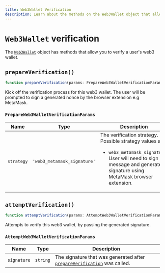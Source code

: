 ```yaml
---
title: Web3Wallet Verification
description: Learn about the methods on the Web3Wallet object that allow you to verify a user's web3 wallet.
---
```


# `Web3Wallet` verification

The [`Web3Wallet`](/docs/references/javascript/web3-wallet/web3-wallet) object has methods that allow you to verify a user's web3 wallet.

## `prepareVerification()`

```typescript
function prepareVerification(params: PrepareWeb3WalletVerificationParams): Promise<Web3Wallet>;
```

Kick off the verification process for this web3 wallet. The user will be prompted to sign a generated nonce by the browser extension e.g MetaMask.


### `PrepareWeb3WalletVerificationParams`

| Name | Type | Description |
| --- | --- | --- |
| `strategy` | `'web3_metamask_signature'` | The verification strategy.<br/>Possible strategy values are:<br/><ul><li>`web3_metamask_signature`: User will need to sign a message and generate a signature using MetaMask browser extension.</li></ul> |

## `attemptVerification()`

```typescript
function attemptVerification(params: AttemptWeb3WalletVerificationParams): Promise<Web3Wallet>;
```

Attempts to verify this web3 wallet, by passing the generated signature.

### `AttemptWeb3WalletVerificationParams`

| Name | Type | Description |
| --- | --- | --- |
| `signature` | `string` | The signature that was generated after [`prepareVerification`](#prepare-verification) was called. |
